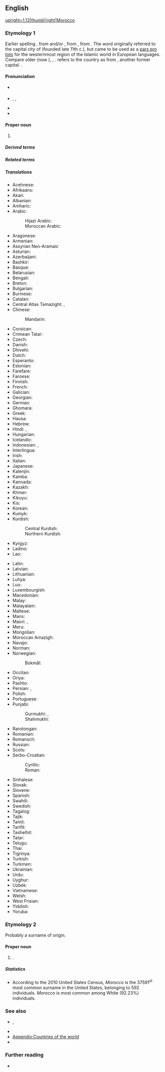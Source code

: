 {{also|morocco}}
==English==
[[Image:MAR orthographic.svg|upright=1.13|thumb|right|Morocco]]
{{wp}}

===Etymology 1===
Earlier spelling {{m|en|Marocco}}, from {{der|en|pt|Marrocos}} and/or {{der|en|es|Marruecos}}, from {{der|en|ar|مُرَّاكُش}}, from {{der|en|ber}} {{l|zgh|ⴰⵎⵓⵔ ⵏ ⴰⴽⵓⵛ|lit=Land of God}}. The word originally referred to the capital city of {{m|en|Marrakech}} (founded late 11th c.), but came to be used as a [[pars pro toto]] for the westernmost region of the Islamic world in European languages. Compare older {{cog|ar|مُرَّاكُش}} (now {{m|ar|اَلْمَغْرِب}}), {{cog|fa|مراکش|tr=marâkeš}}, {{cog|ML.|Marrochium}}. {{cog|tr|-}} refers to the country as {{m|tr|Fas}} from {{m|en|Fez}}, another former capital. {{doublet|en|Marrakech}}.

====Pronunciation====
* {{a|UK}} {{IPA|en|/məˈɹɒkəʊ/}}
* {{a|US}} {{enPR|məräk'ō}}, {{IPAchar|/məˈrɑkoʊ/}}, {{IPAchar|/mɔrˈɑkoʊ/}}
* {{audio|en|En-us-Morocco.ogg|Audio (US)}}
* {{rhymes|en|ɒkəʊ|s=3}}

====Proper noun====
{{en-proper noun}}

# {{senseid|en|Q1028}}{{place|en|country|in northwestern|cont/Africa|t=Morocco|official=Kingdom of Morocco}}

=====Derived terms=====
{{der2|en|Moroccan|Morocco agencies}}

=====Related terms=====
{{rel2|en|maroquin|Marrakech}}

=====Translations=====
{{trans-top|id=Q1028|country}}
* Acehnese: {{t|ace|Maghribi}}
* Afrikaans: {{t+|af|Marokko}}
* Akan: {{t|ak|Moroko}}
* Albanian: {{t+|sq|Maroku}}
* Amharic: {{t|am|ሞሮኮ|sc=Ethi}}
* Arabic: {{t+|ar|الْمَغْرِب|f}}
*: Hijazi Arabic: {{t|acw|المغرب|f|tr=al-maḡrib}}
*: Moroccan Arabic: {{t|ary|المغرب|f|tr=el-maḡrib}}
* Aragonese: {{t|an|Marruecos|m}}
* Armenian: {{t|hy|Մարոկկո|sc=Armn}}
* Assyrian Neo-Aramaic {{t|aii|ܡܵܪܵܟܸܫ|tr=marakish}}
* Asturian: {{t+|ast|Marruecos|m-p}}
* Azerbaijani: {{t+|az|Mərakeş}}
* Bashkir: {{t|ba|Марокко|sc=Cyrl}}
* Basque: {{t+|eu|Maroko}}
* Belarusian: {{t|be|Маро́ка|n|sc=Cyrl}}
* Bengali: {{t|bn|মরোক্কো|sc=Beng}}
* Breton: {{t+|br|Maroko}}
* Bulgarian: {{t|bg|Маро́ко|n}}
* Burmese: {{t|my|မော်ရိုကို|sc=Mymr}}
* Catalan: {{t+|ca|Marroc|m}}
* Central Atlas Tamazight: {{t|tzm|ⵍⵎⴰⵖⵔⵉⴱ}}, {{t|tzm|ⴰⵎⵕⵕⵓⴽ}}
* Chinese:
*: Mandarin: {{t+|cmn|摩洛哥|tr=Móluògē|sc=Hani}}
* Corsican: {{t|co|Maroccu|m}}
* Crimean Tatar: {{t|crh|Mağrip}}
* Czech: {{t+|cs|Maroko|m}}
* Danish: {{t+|da|Marokko}}
* Dhivehi: {{t|dv|މައުރިބު|sc=Thaa}}
* Dutch: {{t+|nl|Marokko|n}}
* Esperanto: {{t+|eo|Maroko}}
* Estonian: {{t+|et|Maroko}}
* Farefare: {{t|gur|Maroko}}
* Faroese: {{t|fo|Marokko|n}}
* Finnish: {{t+|fi|Marokko}}
* French: {{t+|fr|Maroc|m}}
* Galician: {{t+|gl|Marrocos|m-p}}
* Georgian: {{t|ka|მაროკო|sc=Geor}}
* German: {{t+|de|Marokko|n}}
* Ghomara: {{t-needed|gho}}
* Greek: {{t+|el|Μαρόκο|n}}
* Hausa: {{t|ha|Maroko|alt=Màr̃ōkò|f}}
* Hebrew: {{t|he|מָרוֹקוֹ|tr=maroko}}
* Hindi: {{t+|hi|मोरक्को|sc=Deva}}, {{t|hi|मराकेश|sc=Deva}}
* Hungarian: {{t+|hu|Marokkó}}
* Icelandic: {{t+|is|Marokkó}}
* Indonesian: {{t|id|Moroko}}, {{t+|id|Maroko}}
* Interlingua: {{t|ia|Marroco}}
* Irish: {{t|ga|Maracó}}
* Italian: {{t+|it|Marocco|m}}
* Japanese: {{t+|ja|モロッコ|tr=Morokko}}
* Kalenjin: {{t|kln|Moroko}}
* Kamba: {{t|kam|Moroko}}
* Kannada: {{t+|kn|ಮೊರಾಕೊ|sc=Knda}}
* Kazakh: {{t|kk|Мағрибия|sc=Cyrl}}
* Khmer: {{t+|km|ម៉ារ៉ុក}}
* Kikuyu: {{t|ki|Moroko}}
* Kis: {{t|kis|Moroko}}
* Korean: {{t+|ko|^모로코}}
* Kumyk: {{t|kum|Магърип}}
* Kurdish:
*: Central Kurdish: {{t|ckb|مەغریب}}
*: Northern Kurdish: {{t+|kmr|Maroko}}
* Kyrgyz: {{t|ky|Марокко|sc=Cyrl}}
* Ladino: {{t|lad|Maroko}}
* Lao: {{t|lo|ມາລົກ}}
{{trans-mid}}
* Latin: {{t|la|Marocum|n}}
* Latvian: {{t+|lv|Maroka|f}}
* Lithuanian: {{t+|lt|Marokas|m}}
* Luhya: {{t|luy|Moroko}}
* Luo: {{t|luo|Moroko}}
* Luxembourgish: {{t|lb|Marokko|n}}
* Macedonian: {{t|mk|Маро́ко|n}}
* Malay: {{t|ms|Maghribi}}
* Malayalam: {{t|ml|മൊറോക്കൊ|sc=Mlym}}
* Maltese: {{t|mt|il-[[Marokk]]}}
* Manx: {{t|gv|Maroc|f|alt=Yn Varoc}}
* Maori: {{t|mi|Marako}}, {{t|mi|Moroko}}
* Meru: {{t|mer|Moroko}}
* Mongolian: {{t|mn|Марокко|sc=Cyrl}}
* Moroccan Amazigh: {{t|zgh|ⵍⵎⵖⵔⵉⴱ}}
* Navajo: {{t|nv|Eʼeʼaahjí Ghą́ą́ʼaskʼidii Biłikahii Bikéyah}}
* Norman: {{t|nrf|Maroc|m}}
* Norwegian:
*: Bokmål: {{t+|nb|Marokko}}
* Occitan: {{t+|oc|Marròc|m}}
* Oriya: {{t|or|ମୋରୋକୋ|sc=Orya}}
* Pashto: {{t|ps|مراکش|m|tr=marākeš}}
* Persian: {{t+|fa|مراکش|tr=marâkeš}}, {{t+|fa|مغرب|tr=mağreb}}
* Polish: {{t+|pl|Maroko}}
* Portuguese: {{t+|pt|Marrocos|m}}
* Punjabi:
*: Gurmukhi: {{t|pa|ਮਰਾਕਿਸ਼}}, {{t|pa|ਮੋਰਾਕੋ}}
*: Shahmukhi: {{t|pa|مراکش|tr=marākeś}}
* Rarotongan: {{t|rar|Maroko}}
* Romanian: {{t+|ro|Maroc|n}}
* Romansch: {{t|rm|Maroc|m}}
* Russian: {{t+|ru|Маро́кко|n}}
* Scots: {{t|sco|Morocco}}
* Serbo-Croatian:
*: Cyrillic: {{t|sh|Мароко|m}}
*: Roman: {{t+|sh|Maroko|m}}
* Sinhalese: {{t|si|මොරොක්කෝව|sc=Sinh}}
* Slovak: {{t+|sk|Maroko|n}}
* Slovene: {{t+|sl|Maroko|m}}
* Spanish: {{t+|es|Marruecos|m}}
* Swahili: {{t+|sw|Moroko}}
* Swedish: {{t+|sv|Marocko}}
* Tagalog: {{t|tl|Maruwekos}}
* Tajik: {{t|tg|Марокаш|sc=Cyrl}}
* Tamil: {{t|ta|மொரோக்கோ|sc=Taml}}
* Tarifit: {{t-needed|rif}}
* Tashelhit: {{t-needed|shi}}
* Tatar: {{t|tt|Марокко|sc=Cyrl}}
* Telugu: {{t+|te|మొరాకో|sc=Telu}}
* Thai: {{t+|th|โมร็อกโก}}
* Tigrinya: {{t|ti|ሞሮኮ|sc=Ethi}}
* Turkish: {{t+|tr|Fas}}
* Turkmen: {{t|tk|Marokko}}
* Ukrainian: {{t+|uk|Маро́кко|n|sc=Cyrl}}
* Urdu: {{t|ur|مراکش|tr=marākiś}}
* Uyghur: {{t|ug|ماراكەش|sc=ug-Arab}}
* Uzbek: {{t+|uz|Marokash}}
* Vietnamese: {{t|vi|Ma-rốc}}
* Welsh: {{t|cy|Moroco|f}}
* West Frisian: {{t+|fy|Marokko|n}}
* Yiddish: {{t|yi|מאַראָקאָ}}
* Yoruba: {{t|yo|Mòrókò}}
{{trans-bottom}}

===Etymology 2===
Probably a surname of {{der|en|it|-}} origin.

====Proper noun====
{{en-proper noun|s}}

# {{surname|en|from=Italian}}.

=====Statistics=====
* According to the 2010 United States Census, ''Morocco'' is the 37591<sup>st</sup> most common surname in the United States, belonging to 592 individuals. ''Morocco'' is most common among White (92.23%) individuals.

===See also===
* {{l|en|Maghreb}}, {{l|en|Maghrib}}
* {{l|en|North Africa}}
* [[Appendix:Countries of the world]]
* {{list:countries of Africa/en}}

===Further reading===
* {{R:en:DAFN}}

{{c|en|Exonyms|Morocco}}
